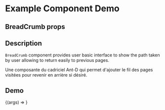 
<Meta title="Example/BreadCrumb" component={BreadCrumb} />

# Example Component Demo

## BreadCrumb props
<Props of={BreadCrumb} />

## Description

`BreadCrumb` component provides user basic interface to show the path taken by user
allowing to return easily to previous pages.

Une composante du cadriciel Ant-D qui permet d'ajouter le fil des pages visitées 
pour revenir en arrière si désiré.

## Demo

<Canvas>
  <Story name="Example BreadCrumb">
    {(args) => <BreadCrumb {...args} />}
  </Story>
</Canvas>